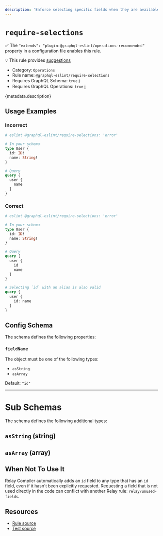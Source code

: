 ```yaml
---
description: 'Enforce selecting specific fields when they are available on the GraphQL type.'
---
```


# `require-selections`

✅ The `"extends": "plugin:@graphql-eslint/operations-recommended"` property in a configuration file
enables this rule.

💡 This rule provides
[suggestions](https://eslint.org/docs/developer-guide/working-with-rules#providing-suggestions)

- Category: `Operations`
- Rule name: `@graphql-eslint/require-selections`
- Requires GraphQL Schema: `true`
  [ℹ️](/docs/getting-started#extended-linting-rules-with-graphql-schema)
- Requires GraphQL Operations: `true`
  [ℹ️](/docs/getting-started#extended-linting-rules-with-siblings-operations)

{metadata.description}

## Usage Examples

### Incorrect

```graphql
# eslint @graphql-eslint/require-selections: 'error'

# In your schema
type User {
  id: ID!
  name: String!
}

# Query
query {
  user {
    name
  }
}
```

### Correct

```graphql
# eslint @graphql-eslint/require-selections: 'error'

# In your schema
type User {
  id: ID!
  name: String!
}

# Query
query {
  user {
    id
    name
  }
}

# Selecting `id` with an alias is also valid
query {
  user {
    id: name
  }
}
```

## Config Schema

The schema defines the following properties:

### `fieldName`

The object must be one of the following types:

- `asString`
- `asArray`

Default: `"id"`

---

# Sub Schemas

The schema defines the following additional types:

## `asString` (string)

## `asArray` (array)

## When Not To Use It

Relay Compiler automatically adds an `id` field to any type that has an `id` field, even if it
hasn't been explicitly requested. Requesting a field that is not used directly in the code can
conflict with another Relay rule: `relay/unused-fields`.

## Resources

- [Rule source](https://github.com/B2o5T/graphql-eslint/tree/master/packages/plugin/src/rules/require-selections.ts)
- [Test source](https://github.com/B2o5T/graphql-eslint/tree/master/packages/plugin/__tests__/require-selections.spec.ts)
